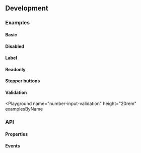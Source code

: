 
## Development

### Examples

#### Basic

<Playground name="number-input" examplesByName></Playground>

#### Disabled

<Playground name="number-input-disabled" examplesByName></Playground>

#### Label

<Playground name="number-input-label" examplesByName></Playground>

#### Readonly

<Playground name="number-input-readonly" examplesByName></Playground>

#### Stepper buttons

<Playground name="number-input-stepper-button" examplesByName></Playground>

#### Validation

<Playground
  name="number-input-validation"
  height="20rem"
  examplesByName
></Playground>

### API

#### Properties

<Props />

#### Events

<Events />
